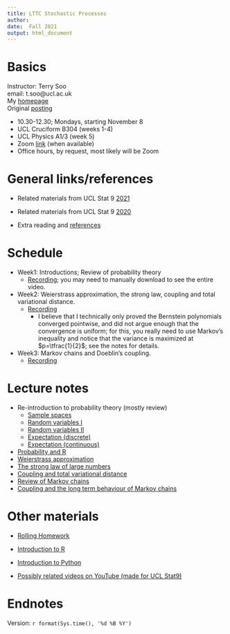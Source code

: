 ```yaml
---
title: LTTC Stochastic Processes 
author: 
date:  Fall 2021
output: html_document
---
```


#  Basics

Instructor:  Terry Soo
<br>
email:  t.soo@ucl.ac.uk
<br>
My [homepage](https://www.terrysoo.com)
<br>
Original [posting](http://www.ltcc.ac.uk/media/london-taught-course-centre/documents/Stochastic-Processes.pdf)
<br>

* 10.30-12.30; Mondays, starting November 8   
* UCL Cruciform B304 (weeks 1-4) 
* UCL Physics A1/3 (week 5)
* Zoom [link](https://ucl.zoom.us/my/terrysoo) (when available)
* Office hours, by request, most likely will be Zoom

# General links/references 

*  Related materials from UCL Stat 9 [2021](https://nbviewer.org/url/tsoo-math.github.io/ucl2/skeleton2021.ipynb)

*   Related materials from UCL Stat 9 [2020](https://tsoo-math.github.io/ucl/skeleton.html)

*  Extra reading and  [references](https://tsoo-math.github.io/lttc/references.html)

#  Schedule

*  Week1:  Introductions; Review of probability theory
    * [Recording](https://www.dropbox.com/s/ra3op7p2tuwyg77/GMT20211108-103103_Recording_1920x1080.mp4?dl=0); you may need to manually download to see the entire video.

*  Week2: Weierstrass approximation, the strong law, coupling and total variational distance.
    * [Recording](https://www.dropbox.com/s/qzzzhoa5pu4qbxl/GMT20211115-103055_Recording_1280x720.mp4?dl=0)
        *  I believe that I technically only proved the Bernstein polynomials converged pointwise, and did not argue enough that the convergence is uniform; for this, you really need to use Markov's inequality and notice that the variance is maximized at $p=\tfrac{1}{2}$; see the notes for details.  
* Week3: Markov chains and Doeblin's coupling.
  * [Recording](https://www.dropbox.com/s/6x9nzsv200bfd8q/GMT20211122-103141_Recording_1920x1080.mp4?dl=0)


#  Lecture notes

* Re-introduction to probability theory (mostly review) 
  * [Sample spaces](https://tsoo-math.github.io/lttc/re-introduction.html)
  * [Random variables I](https://tsoo-math.github.io/lttc/randomrv.pdf)
  * [Random variables II](https://tsoo-math.github.io/lttc/randomrvtwo.pdf)
  * [Expectation (discrete)](https://tsoo-math.github.io/lttc/expectation-d.pdf)
  * [Expectation (continuous)](https://tsoo-math.github.io/lttc/expectation-c.pdf)

* [Probability and R](https://tsoo-math.github.io/ucl/prob-viaR.html)
* [Weierstrass approximation](https://tsoo-math.github.io/ucl2/bernstein.html)
* [The strong law of large numbers](https://tsoo-math.github.io/ucl/borel.html)
* [Coupling and total variational distance](https://tsoo-math.github.io/ucl/TV-lec.html)
* [Review of Markov chains](https://tsoo-math.github.io/ucl/reviewMC.html)
* [Coupling and the long term behaviour of Markov chains](https://tsoo-math.github.io/ucl/markov-c.html)

#  Other materials

* [Rolling Homework](https://tsoo-math.github.io/lttc/homeworklttc.html)


* [Introduction to R](https://tsoo-math.github.io/ucl/intro-R.html)
* [Introduction to Python](https://nbviewer.org/url/tsoo-math.github.io/ucl2/intro-to-python.ipynb/%3Fflush_cache%3Dtrue)
*  [Possibly related videos on YouTube (made for UCL Stat9)](https://tsoo-math.github.io/ucl2/YT.html)
  
# Endnotes

Version: `r format(Sys.time(), '%d %B %Y')`


<br>
<br>
<br>
